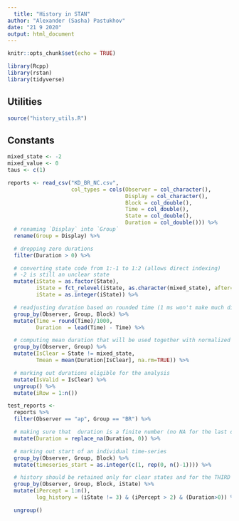 ```yaml
---
  title: "History in STAN"
author: "Alexander (Sasha) Pastukhov"
date: "21 9 2020"
output: html_document
---
```


  ```r
knitr::opts_chunk$set(echo = TRUE)

library(Rcpp)
library(rstan)
library(tidyverse)
```
## Utilities
```r
source("history_utils.R")
```

## Constants
```r
mixed_state <- -2
mixed_value <- 0
taus <- c(1)
```


```r
reports <- read_csv("KD_BR_NC.csv",
                    col_types = cols(Observer = col_character(),
                                     Display = col_character(),
                                     Block = col_double(),
                                     Time = col_double(),
                                     State = col_double(),
                                     Duration = col_double())) %>%
  # renaming `Display` into `Group`
  rename(Group = Display) %>%

  # dropping zero durations
  filter(Duration > 0) %>%

  # converting state code from 1:-1 to 1:2 (allows direct indexing)
  # -2 is still an unclear state
  mutate(iState = as.factor(State),
         iState = fct_relevel(iState, as.character(mixed_state), after=Inf),
         iState = as.integer(iState)) %>%

  # readjusting duration based on rounded time (1 ms won't make much difference)
  group_by(Observer, Group, Block) %>%
  mutate(Time = round(Time)/1000,
         Duration  = lead(Time) - Time) %>%

  # computing mean duration that will be used together with normalized tau
  group_by(Observer, Group) %>%
  mutate(IsClear = State != mixed_state,
         Tmean = mean(Duration[IsClear], na.rm=TRUE)) %>%

  # marking out durations eligible for the analysis
  mutate(IsValid = IsClear) %>%
  ungroup() %>%
  mutate(iRow = 1:n())

test_reports <-
  reports %>%
  filter(Observer == "ap", Group == "BR") %>%

  # making sure that  duration is a finite number (no NA for the last onset)
  mutate(Duration = replace_na(Duration, 0)) %>%

  # marking out start of an individual time-series
  group_by(Observer, Group, Block) %>%
  mutate(timeseries_start = as.integer(c(1, rep(0, n()-1)))) %>%

  # history should be retained only for clear states and for the THIRD and up percept, to ensure they are different from 0
  group_by(Observer, Group, Block, iState) %>%
  mutate(iPercept = 1:n(),
         log_history = (iState != 3) & (iPercept > 2) & (Duration>0)) %>%

  ungroup()
```
